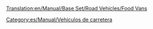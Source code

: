 [[Translation:en/Manual/Base Set/Road Vehicles/Food Vans]]

{{es/Manual/Base Set/Road Vehicles/Vehículo de carretera|nombre    = Furgón de Comida Foster
  |imagen    = en/Manual/Base Set/Road Vehicles/Foster Food Van.png
  |precio    = 9.184 € (4.592 £)
  |velocidad = 48 km/h (30 mph)
  |coste     = 842 € (421 £)
  |diseño    = 1935
  |duración  = 15
  |capacidad = 17 toneladas de alimentos
}}
{{es/Manual/Base Set/Road Vehicles/Vehículo de carretera|nombre    = Furgón de Comida Perry
  |imagen    = en/Manual/Base Set/Road Vehicles/Perry Food Van.png
  |precio    = 10.988 € (5.494 £)
  |velocidad = 88 km/h (55 mph)
  |coste     = 1.574 € (787 £)
  |diseño    = 1971* (subtropical 1972)
  |duración  = 15
  |capacidad = 20 toneladas de alimentos
}}
{{es/Manual/Base Set/Road Vehicles/Vehículo de carretera|nombre    = Furgón de Comida Chippy
  |imagen    = en/Manual/Base Set/Road Vehicles/Chippy Food Van.png
  |precio    = 11.808 € (5.904 £)
  |velocidad = 112 km/h (70 mph)
  |coste     = 2.250 € (1.125 £)
  |diseño    = 2004
  |duración  = 15
  |capacidad = 22 toneladas de alimentos
}}


[[Category:es/Manual/Vehículos de carretera]]